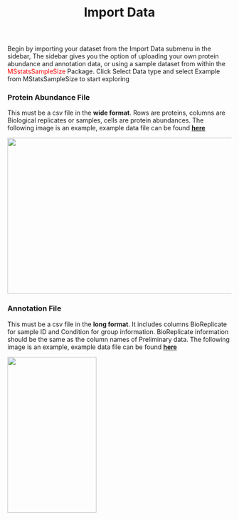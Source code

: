 <header>
<h1> Import Data </h1>
</header>
<p>
Begin by importing your dataset from the Import Data submenu in the sidebar, The
sidebar gives you the option of uploading your own protein abundance and annotation
data, or using a sample dataset from within the <font color = "red">MSstatsSampleSize</font> Package. Click Select Data type and select Example from MStatsSampleSize to start exploring
</p>

<div class = "row">
<div class = "col-md-6">
<h3>Protein Abundance File</h3>
<p>This must be a csv file in the <b>wide format</b>. Rows are proteins, columns are 
    Biological replicates or samples, cells are protein  abundances. The following
    image is an example, example data file can be found <a href = "https://github.com/Vitek-Lab/MSstatsSampleSize-Shiny/blob/master/OV_SRM_train.csv " target="_blank"><b>here</b></a>
    </p>
<img src = ab.PNG width = "550" height = "350">  

</div>

<div class = "col-md-6">
<h3> Annotation File</h3>
<p> This must be a csv file in the <b>long format</b>. It includes columns BioReplicate
    for sample ID and Condition for group information. BioReplicate information
    should be the same as the column names of Preliminary data. The following
    image is an example, example data file can be found <a href = "https://github.com/Vitek-Lab/MSstatsSampleSize-Shiny/blob/master/OV_SRM_train_annotation.csv" target="_blank"><b>here</b></a>
    </p>
<img src = an.PNG width = "200" height = "350">
</div>
</div>